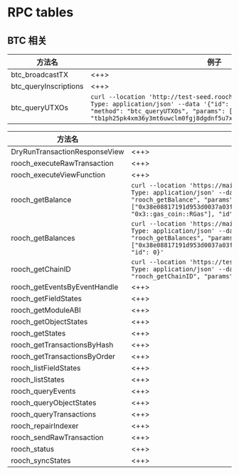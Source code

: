 # RPC tables

## BTC 相关

| 方法名                | 例子                                                                                                                                                                                                                                                     |
|-----------------------|----------------------------------------------------------------------------------------------------------------------------------------------------------------------------------------------------------------------------------------------------------|
| btc_broadcastTX       | <++>                                                                                                                                                                                                                                                     |
| btc_queryInscriptions | <++>                                                                                                                                                                                                                                                     |
| btc_queryUTXOs        | `curl --location 'http://test-seed.rooch.network' --header 'Content-Type: application/json' --data '{"id": 101, "jsonrpc": "2.0", "method": "btc_queryUTXOs", "params": [{"owner": "tb1ph25pk4xm36y3mt6uwclm0fgj8dgdnf5u7xf987qvyv58x987cldsefe2dh"}]}'` |

| 方法名                        | 例子                                                                                                                                                                                                                                                                       |
|-------------------------------|----------------------------------------------------------------------------------------------------------------------------------------------------------------------------------------------------------------------------------------------------------------------------|
| DryRunTransactionResponseView | <++>                                                                                                                                                                                                                                                                       |
| rooch_executeRawTransaction   | <++>                                                                                                                                                                                                                                                                       |
| rooch_executeViewFunction     | <++>                                                                                                                                                                                                                                                                       |
| rooch_getBalance              | `curl --location 'https://main-seed.rooch.network/' --header 'Content-Type: application/json' --data '{"jsonrpc": "2.0", "method": "rooch_getBalance", "params": ["0x38e08817191d953d0037a03ffdcdc3f6cc8e673dfa73216f08747a1618fa163d", "0x3::gas_coin::RGas"], "id": 0}'` |
| rooch_getBalances             | `curl --location 'https://main-seed.rooch.network/' --header 'Content-Type: application/json' --data '{"jsonrpc": "2.0", "method": "rooch_getBalances", "params": ["0x38e08817191d953d0037a03ffdcdc3f6cc8e673dfa73216f08747a1618fa163d"], "id": 0}'`                                                                                                                                                                                                                                                                       |
| rooch_getChainID              | `curl --location 'https://test-seed.rooch.network/' --header 'Content-Type: application/json' --data '{"jsonrpc": "2.0", "method": "rooch_getChainID", "params": [], "id": 0}'`                                                                                            |
| rooch_getEventsByEventHandle  | <++>                                                                                                                                                                                                                                                                       |
| rooch_getFieldStates          | <++>                                                                                                                                                                                                                                                                       |
| rooch_getModuleABI            | <++>                                                                                                                                                                                                                                                                       |
| rooch_getObjectStates         | <++>                                                                                                                                                                                                                                                                       |
| rooch_getStates               | <++>                                                                                                                                                                                                                                                                       |
| rooch_getTransactionsByHash   | <++>                                                                                                                                                                                                                                                                       |
| rooch_getTransactionsByOrder  | <++>                                                                                                                                                                                                                                                                       |
| rooch_listFieldStates         | <++>                                                                                                                                                                                                                                                                       |
| rooch_listStates              | <++>                                                                                                                                                                                                                                                                       |
| rooch_queryEvents             | <++>                                                                                                                                                                                                                                                                       |
| rooch_queryObjectStates       | <++>                                                                                                                                                                                                                                                                       |
| rooch_queryTransactions       | <++>                                                                                                                                                                                                                                                                       |
| rooch_repairIndexer           | <++>                                                                                                                                                                                                                                                                       |
| rooch_sendRawTransaction      | <++>                                                                                                                                                                                                                                                                       |
| rooch_status                  | <++>                                                                                                                                                                                                                                                                       |
| rooch_syncStates              | <++>                                                                                                                                                                                                                                                                       |

